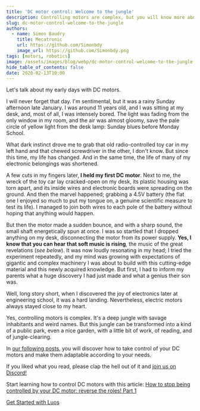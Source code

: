 ```yaml
---
title: 'DC motor control: Welcome to the jungle'
description: Controlling motors are complex, but you will know more about direction control, voltage, PWM, speed control, etc., with our several articles.
slug: dc-motor-control-welcome-to-the-jungle
authors:
  - name: Simon Baudry
    title: Mecatronic
    url: https://github.com/Simonbdy
    image_url: https://github.com/Simonbdy.png
tags: [motors, robotics]
image: /assets/images/blog/webp/dc-motor-control-welcome-to-the-jungle-banner-luos.webp
hide_table_of_contents: false
date: 2020-02-13T10:00
---
```


Let's talk about my early days with DC motors.

<!--truncate-->

I will never forget that day. I'm sentimental, but it was a rainy Sunday afternoon late January. I was around 11 years old, and I was sitting at my desk, and, most of all, I was intensely bored. The light was fading from the only window in my room, and the air was almost gloomy, save the pale circle of yellow light from the desk lamp: Sunday blues before Monday School.

What dark instinct drove me to grab that old radio-controlled toy car in my left hand and that chewed screwdriver in the other, I don't know. But since this time, my life has changed. And in the same time, the life of many of my electronic belongings was shortened.

A few cuts in my fingers later, **I held my first DC motor**. Next to me, the wreck of the toy car lay cracked-open on my desk, its plastic housing was torn apart, and its inside wires and electronic boards were spreading on the ground. And then the marvel happened; grabbing a 4.5V battery (the flat one I enjoyed so much to put my tongue on, a genuine scientific measure to test its life). I managed to join both wires to each pole of the battery without hoping that anything would happen.

But then the motor made a sudden bounce, and with a sharp sound, the small shaft energetically spun at once. I was so startled that I dropped anything on my desk, disconnecting the motor from its power supply. **Yes, I know that you can hear that soft music is rising**, the music of the great revelations (_see below_). It was now loudly resonating in my head; I tried the experiment repeatedly, and my mind was growing with expectations of gigantic and complex machinery I was about to build with this cutting-edge material and this newly acquired knowledge. But first, I had to inform my parents what a huge discovery I had just made and what a genius their son was.

Well, long story short, when I discovered the joy of electronics later at engineering school, it was a hard landing. Nevertheless, electric motors always stayed close to my heart.

Yes, controlling motors is complex. It's a deep jungle with savage inhabitants and weird names. But this jungle can be transformed into a kind of a public park, even a nice garden, with a little bit of work, of reading, and of jungle-clearing.

In [our following posts](/2020-03-13-control-dc-motor-1.mdx), you will discover how to take control of your DC motors and make them adaptable according to your needs.

If you liked what you read, please clap the hell out of it and <a rel="external nofollow" href="https://discord.gg/luos" target="_blank">join us on Discord!</a>

Start learning how to control DC motors with this article: [How to stop being controlled by your DC motor: reverse the roles! Part 1](/2020-03-13-control-dc-motor-1.mdx)

[Get Started with Luos](/tutorials/get-started)
